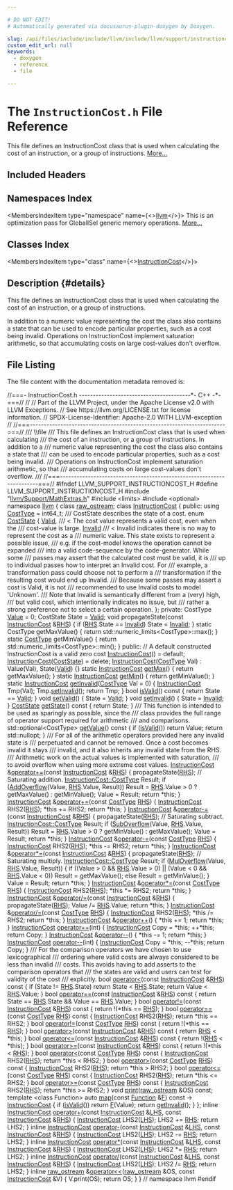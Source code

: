```yaml
---

# DO NOT EDIT!
# Automatically generated via docusaurus-plugin-doxygen by Doxygen.

slug: /api/files/include/include/llvm/include/llvm/support/instructioncost-h
custom_edit_url: null
keywords:
  - doxygen
  - reference
  - file

---
```





# The `InstructionCost.h` File Reference

<DoxygenPage pluginConfig={pluginConfig}>

This file defines an InstructionCost class that is used when calculating the cost of an instruction, or a group of instructions. <a href="#details">More...</a>

## Included Headers

<IncludesList>
<IncludesListItem
  filePath="llvm/Support/MathExtras.h"
  permalink="/docs/api/files/include/include/llvm/include/llvm/support/mathextras-h"
  isLocal="true" />
<IncludesListItem
  filePath="limits"
  permalink=""
  isLocal="false" />
<IncludesListItem
  filePath="optional"
  permalink=""
  isLocal="false" />
</IncludesList>

## Namespaces Index

<MembersIndex>

<MembersIndexItem
  type="namespace"
  name={<><a href="/docs/api/namespaces/llvm">llvm</a></>}>
This is an optimization pass for GlobalISel generic memory operations. <a href="/docs/api/namespaces/llvm/#details">More...</a>
</MembersIndexItem>

</MembersIndex>

## Classes Index

<MembersIndex>

<MembersIndexItem
  type="class"
  name={<><a href="/docs/api/classes/llvm/instructioncost">InstructionCost</a></>}>
</MembersIndexItem>

</MembersIndex>

## Description {#details}

This file defines an InstructionCost class that is used when calculating the cost of an instruction, or a group of instructions.

In addition to a numeric value representing the cost the class also contains a state that can be used to encode particular properties, such as a cost being invalid. Operations on InstructionCost implement saturation arithmetic, so that accumulating costs on large cost-values don&#39;t overflow.

## File Listing

The file content with the documentation metadata removed is:

<ProgramListing>

<Link id="l00001" /><CodeLine lineNumber="1"><Highlight kind="comment">//===- InstructionCost.h ----------------------------------------&#42;- C++ -&#42;-===//</Highlight><Highlight kind="normal"></Highlight></CodeLine>
<Link id="l00002" /><CodeLine lineNumber="2"><Highlight kind="normal"></Highlight><Highlight kind="comment">//</Highlight><Highlight kind="normal"></Highlight></CodeLine>
<Link id="l00003" /><CodeLine lineNumber="3"><Highlight kind="normal"></Highlight><Highlight kind="comment">// Part of the LLVM Project, under the Apache License v2.0 with LLVM Exceptions.</Highlight><Highlight kind="normal"></Highlight></CodeLine>
<Link id="l00004" /><CodeLine lineNumber="4"><Highlight kind="normal"></Highlight><Highlight kind="comment">// See https://llvm.org/LICENSE.txt for license information.</Highlight><Highlight kind="normal"></Highlight></CodeLine>
<Link id="l00005" /><CodeLine lineNumber="5"><Highlight kind="normal"></Highlight><Highlight kind="comment">// SPDX-License-Identifier: Apache-2.0 WITH LLVM-exception</Highlight><Highlight kind="normal"></Highlight></CodeLine>
<Link id="l00006" /><CodeLine lineNumber="6"><Highlight kind="normal"></Highlight><Highlight kind="comment">//</Highlight><Highlight kind="normal"></Highlight></CodeLine>
<Link id="l00007" /><CodeLine lineNumber="7"><Highlight kind="normal"></Highlight><Highlight kind="comment">//===----------------------------------------------------------------------===//</Highlight><Highlight kind="comment"></Highlight></CodeLine>
<Link id="l00008" /><CodeLine lineNumber="8"><Highlight kind="comment">/// \\file</Highlight></CodeLine>
<Link id="l00009" /><CodeLine lineNumber="9"><Highlight kind="comment">/// This file defines an InstructionCost class that is used when calculating</Highlight></CodeLine>
<Link id="l00010" /><CodeLine lineNumber="10"><Highlight kind="comment">/// the cost of an instruction, or a group of instructions. In addition to a</Highlight></CodeLine>
<Link id="l00011" /><CodeLine lineNumber="11"><Highlight kind="comment">/// numeric value representing the cost the class also contains a state that</Highlight></CodeLine>
<Link id="l00012" /><CodeLine lineNumber="12"><Highlight kind="comment">/// can be used to encode particular properties, such as a cost being invalid.</Highlight></CodeLine>
<Link id="l00013" /><CodeLine lineNumber="13"><Highlight kind="comment">/// Operations on InstructionCost implement saturation arithmetic, so that</Highlight></CodeLine>
<Link id="l00014" /><CodeLine lineNumber="14"><Highlight kind="comment">/// accumulating costs on large cost-values don&#39;t overflow.</Highlight></CodeLine>
<Link id="l00015" /><CodeLine lineNumber="15"><Highlight kind="comment">///</Highlight><Highlight kind="normal"></Highlight></CodeLine>
<Link id="l00016" /><CodeLine lineNumber="16"><Highlight kind="normal"></Highlight><Highlight kind="comment">//===----------------------------------------------------------------------===//</Highlight><Highlight kind="normal"></Highlight></CodeLine>
<Link id="l00017" /><CodeLine lineNumber="17"><Highlight kind="normal"></Highlight></CodeLine>
<Link id="l00018" /><CodeLine lineNumber="18"><Highlight kind="normal"></Highlight><Highlight kind="preprocessor">#ifndef LLVM&#95;SUPPORT&#95;INSTRUCTIONCOST&#95;H</Highlight><Highlight kind="normal"></Highlight></CodeLine>
<Link id="l00019" /><CodeLine lineNumber="19"><Highlight kind="normal"></Highlight><Highlight kind="preprocessor">#define LLVM&#95;SUPPORT&#95;INSTRUCTIONCOST&#95;H</Highlight><Highlight kind="normal"></Highlight></CodeLine>
<Link id="l00020" /><CodeLine lineNumber="20"><Highlight kind="normal"></Highlight></CodeLine>
<Link id="l00021" /><CodeLine lineNumber="21"><Highlight kind="normal"></Highlight><Highlight kind="preprocessor">#include &quot;<a href="/docs/api/files/include/include/llvm/include/llvm/support/mathextras-h">llvm/Support/MathExtras.h</a>&quot;</Highlight><Highlight kind="normal"></Highlight></CodeLine>
<Link id="l00022" /><CodeLine lineNumber="22"><Highlight kind="normal"></Highlight><Highlight kind="preprocessor">#include &lt;limits&gt;</Highlight><Highlight kind="normal"></Highlight></CodeLine>
<Link id="l00023" /><CodeLine lineNumber="23"><Highlight kind="normal"></Highlight><Highlight kind="preprocessor">#include &lt;optional&gt;</Highlight><Highlight kind="normal"></Highlight></CodeLine>
<Link id="l00024" /><CodeLine lineNumber="24"><Highlight kind="normal"></Highlight></CodeLine>
<Link id="l00025" /><CodeLine lineNumber="25"><Highlight kind="normal"></Highlight><Highlight kind="keyword">namespace </Highlight><Highlight kind="normal"><a href="/docs/api/namespaces/llvm">llvm</a> &#123;</Highlight></CodeLine>
<Link id="l00026" /><CodeLine lineNumber="26"><Highlight kind="normal"></Highlight></CodeLine>
<Link id="l00027" /><CodeLine lineNumber="27"><Highlight kind="normal"></Highlight><Highlight kind="keyword">class </Highlight><Highlight kind="normal"><a href="/docs/api/classes/llvm/raw-ostream">raw&#95;ostream</a>;</Highlight></CodeLine>
<Link id="l00028" /><CodeLine lineNumber="28"><Highlight kind="normal"></Highlight></CodeLine>
<Link id="l00029" /><CodeLine lineNumber="29" lineLink="/docs/api/classes/llvm/instructioncost"><Highlight kind="normal"></Highlight><Highlight kind="keyword">class </Highlight><Highlight kind="normal"><a href="/docs/api/classes/llvm/instructioncost/#ae38a6fdb26e43b2354add8d313b5df2a">InstructionCost</a> &#123;</Highlight></CodeLine>
<Link id="l00030" /><CodeLine lineNumber="30"><Highlight kind="normal"></Highlight><Highlight kind="keyword">public</Highlight><Highlight kind="normal">:</Highlight></CodeLine>
<Link id="l00031" /><CodeLine lineNumber="31" lineLink="/docs/api/classes/llvm/instructioncost/#a5dbf65370a0656ea05a0aa97380c15cc"><Highlight kind="normal">  </Highlight><Highlight kind="keyword">using </Highlight><Highlight kind="normal"><a href="/docs/api/classes/llvm/instructioncost/#a5dbf65370a0656ea05a0aa97380c15cc">CostType</a> = int64&#95;t;</Highlight></CodeLine>
<Link id="l00032" /><CodeLine lineNumber="32"><Highlight kind="normal"></Highlight><Highlight kind="comment"></Highlight></CodeLine>
<Link id="l00033" /><CodeLine lineNumber="33"><Highlight kind="comment">  /// CostState describes the state of a cost.</Highlight><Highlight kind="normal"></Highlight></CodeLine>
<Link id="l00034" /><CodeLine lineNumber="34" lineLink="/docs/api/classes/llvm/instructioncost/#a964cfda478e11c52ec46d73eb3185029"><Highlight kind="normal">  </Highlight><Highlight kind="keyword">enum</Highlight><Highlight kind="normal"> <a href="/docs/api/classes/llvm/instructioncost/#a964cfda478e11c52ec46d73eb3185029">CostState</a> &#123;</Highlight></CodeLine>
<Link id="l00035" /><CodeLine lineNumber="35" lineLink="/docs/api/classes/llvm/instructioncost/#a964cfda478e11c52ec46d73eb3185029af2a8117cfe9e0f4b0aa8e9897fed80a7"><Highlight kind="normal">    <a href="/docs/api/classes/llvm/instructioncost/#a964cfda478e11c52ec46d73eb3185029af2a8117cfe9e0f4b0aa8e9897fed80a7">Valid</a>,  </Highlight><Highlight kind="comment">/// &lt; The cost value represents a valid cost, even when the</Highlight><Highlight kind="comment"></Highlight></CodeLine>
<Link id="l00036" /><CodeLine lineNumber="36"><Highlight kind="comment">            /// cost-value is large.</Highlight><Highlight kind="normal"></Highlight></CodeLine>
<Link id="l00037" /><CodeLine lineNumber="37" lineLink="/docs/api/classes/llvm/instructioncost/#a964cfda478e11c52ec46d73eb3185029a30cd573b546b4b6ec8a46680544db2c3"><Highlight kind="normal">    <a href="/docs/api/classes/llvm/instructioncost/#a964cfda478e11c52ec46d73eb3185029a30cd573b546b4b6ec8a46680544db2c3">Invalid</a> </Highlight><Highlight kind="comment">/// &lt; Invalid indicates there is no way to represent the cost as a</Highlight><Highlight kind="comment"></Highlight></CodeLine>
<Link id="l00038" /><CodeLine lineNumber="38"><Highlight kind="comment">            /// numeric value. This state exists to represent a possible issue,</Highlight></CodeLine>
<Link id="l00039" /><CodeLine lineNumber="39"><Highlight kind="comment">            /// e.g. if the cost-model knows the operation cannot be expanded</Highlight></CodeLine>
<Link id="l00040" /><CodeLine lineNumber="40"><Highlight kind="comment">            /// into a valid code-sequence by the code-generator.  While some</Highlight></CodeLine>
<Link id="l00041" /><CodeLine lineNumber="41"><Highlight kind="comment">            /// passes may assert that the calculated cost must be valid, it is</Highlight></CodeLine>
<Link id="l00042" /><CodeLine lineNumber="42"><Highlight kind="comment">            /// up to individual passes how to interpret an Invalid cost. For</Highlight></CodeLine>
<Link id="l00043" /><CodeLine lineNumber="43"><Highlight kind="comment">            /// example, a transformation pass could choose not to perform a</Highlight></CodeLine>
<Link id="l00044" /><CodeLine lineNumber="44"><Highlight kind="comment">            /// transformation if the resulting cost would end up Invalid.</Highlight></CodeLine>
<Link id="l00045" /><CodeLine lineNumber="45"><Highlight kind="comment">            /// Because some passes may assert a cost is Valid, it is not</Highlight></CodeLine>
<Link id="l00046" /><CodeLine lineNumber="46"><Highlight kind="comment">            /// recommended to use Invalid costs to model &#39;Unknown&#39;.</Highlight></CodeLine>
<Link id="l00047" /><CodeLine lineNumber="47"><Highlight kind="comment">            /// Note that Invalid is semantically different from a (very) high,</Highlight></CodeLine>
<Link id="l00048" /><CodeLine lineNumber="48"><Highlight kind="comment">            /// but valid cost, which intentionally indicates no issue, but</Highlight></CodeLine>
<Link id="l00049" /><CodeLine lineNumber="49"><Highlight kind="comment">            /// rather a strong preference not to select a certain operation.</Highlight><Highlight kind="normal"></Highlight></CodeLine>
<Link id="l00050" /><CodeLine lineNumber="50"><Highlight kind="normal">  &#125;;</Highlight></CodeLine>
<Link id="l00051" /><CodeLine lineNumber="51"><Highlight kind="normal"></Highlight></CodeLine>
<Link id="l00052" /><CodeLine lineNumber="52"><Highlight kind="normal"></Highlight><Highlight kind="keyword">private</Highlight><Highlight kind="normal">:</Highlight></CodeLine>
<Link id="l00053" /><CodeLine lineNumber="53"><Highlight kind="normal">  CostType <a href="/docs/api/classes/llvm/value">Value</a> = 0;</Highlight></CodeLine>
<Link id="l00054" /><CodeLine lineNumber="54"><Highlight kind="normal">  CostState State = <a href="/docs/api/classes/llvm/instructioncost/#a964cfda478e11c52ec46d73eb3185029af2a8117cfe9e0f4b0aa8e9897fed80a7">Valid</a>;</Highlight></CodeLine>
<Link id="l00055" /><CodeLine lineNumber="55"><Highlight kind="normal"></Highlight></CodeLine>
<Link id="l00056" /><CodeLine lineNumber="56"><Highlight kind="normal">  </Highlight><Highlight kind="keywordtype">void</Highlight><Highlight kind="normal"> propagateState(</Highlight><Highlight kind="keyword">const</Highlight><Highlight kind="normal"> <a href="/docs/api/classes/llvm/instructioncost">InstructionCost</a> &amp;<a href="/docs/api/files/lib/lib/target/lib/target/x86/x86partialreduction-cpp/#a87b8bfbbe9d8f7146d7f20a5fb42efd0">RHS</a>) &#123;</Highlight></CodeLine>
<Link id="l00057" /><CodeLine lineNumber="57"><Highlight kind="normal">    </Highlight><Highlight kind="keywordflow">if</Highlight><Highlight kind="normal"> (<a href="/docs/api/files/lib/lib/target/lib/target/x86/x86partialreduction-cpp/#a87b8bfbbe9d8f7146d7f20a5fb42efd0">RHS</a>.State == <a href="/docs/api/namespaces/llvm/#af59335be18fa802d111a646be658b7d0a68a576ae5bab85b26f5e5a947d3b41e8">Invalid</a>)</Highlight></CodeLine>
<Link id="l00058" /><CodeLine lineNumber="58"><Highlight kind="normal">      State = <a href="/docs/api/namespaces/llvm/#af59335be18fa802d111a646be658b7d0a68a576ae5bab85b26f5e5a947d3b41e8">Invalid</a>;</Highlight></CodeLine>
<Link id="l00059" /><CodeLine lineNumber="59"><Highlight kind="normal">  &#125;</Highlight></CodeLine>
<Link id="l00060" /><CodeLine lineNumber="60"><Highlight kind="normal"></Highlight></CodeLine>
<Link id="l00061" /><CodeLine lineNumber="61"><Highlight kind="normal">  </Highlight><Highlight kind="keyword">static</Highlight><Highlight kind="normal"> CostType getMaxValue() &#123; </Highlight><Highlight kind="keywordflow">return</Highlight><Highlight kind="normal"> std::numeric&#95;limits&lt;CostType&gt;::max(); &#125;</Highlight></CodeLine>
<Link id="l00062" /><CodeLine lineNumber="62"><Highlight kind="normal">  </Highlight><Highlight kind="keyword">static</Highlight><Highlight kind="normal"> <a href="/docs/api/classes/llvm/instructioncost/#a5dbf65370a0656ea05a0aa97380c15cc">CostType</a> getMinValue() &#123; </Highlight><Highlight kind="keywordflow">return</Highlight><Highlight kind="normal"> std::numeric&#95;limits&lt;CostType&gt;::min(); &#125;</Highlight></CodeLine>
<Link id="l00063" /><CodeLine lineNumber="63"><Highlight kind="normal"></Highlight></CodeLine>
<Link id="l00064" /><CodeLine lineNumber="64"><Highlight kind="normal"></Highlight><Highlight kind="keyword">public</Highlight><Highlight kind="normal">:</Highlight></CodeLine>
<Link id="l00065" /><CodeLine lineNumber="65"><Highlight kind="normal">  </Highlight><Highlight kind="comment">// A default constructed InstructionCost is a valid zero cost</Highlight><Highlight kind="normal"></Highlight></CodeLine>
<Link id="l00066" /><CodeLine lineNumber="66" lineLink="/docs/api/classes/llvm/instructioncost/#ae38a6fdb26e43b2354add8d313b5df2a"><Highlight kind="normal">  <a href="/docs/api/classes/llvm/instructioncost/#ae38a6fdb26e43b2354add8d313b5df2a">InstructionCost</a>() = </Highlight><Highlight kind="keywordflow">default</Highlight><Highlight kind="normal">;</Highlight></CodeLine>
<Link id="l00067" /><CodeLine lineNumber="67"><Highlight kind="normal"></Highlight></CodeLine>
<Link id="l00068" /><CodeLine lineNumber="68" lineLink="/docs/api/classes/llvm/instructioncost/#aae83a2e8bde83d82502d21fe35c28890"><Highlight kind="normal">  <a href="/docs/api/classes/llvm/instructioncost/#aae83a2e8bde83d82502d21fe35c28890">InstructionCost</a>(<a href="/docs/api/classes/llvm/instructioncost/#a964cfda478e11c52ec46d73eb3185029">CostState</a>) = </Highlight><Highlight kind="keyword">delete</Highlight><Highlight kind="normal">;</Highlight></CodeLine>
<Link id="l00069" /><CodeLine lineNumber="69" lineLink="/docs/api/classes/llvm/instructioncost/#aa0da62f1c1214dbd0e0705be9c0e374b"><Highlight kind="normal">  <a href="/docs/api/classes/llvm/instructioncost/#aa0da62f1c1214dbd0e0705be9c0e374b">InstructionCost</a>(<a href="/docs/api/classes/llvm/instructioncost/#a5dbf65370a0656ea05a0aa97380c15cc">CostType</a> Val) : Value(Val), State(<a href="/docs/api/classes/llvm/instructioncost/#a964cfda478e11c52ec46d73eb3185029af2a8117cfe9e0f4b0aa8e9897fed80a7">Valid</a>) &#123;&#125;</Highlight></CodeLine>
<Link id="l00070" /><CodeLine lineNumber="70"><Highlight kind="normal"></Highlight></CodeLine>
<Link id="l00071" /><CodeLine lineNumber="71" lineLink="/docs/api/classes/llvm/instructioncost/#a6de26b938774385a0a4fb0d0b2a32d48"><Highlight kind="normal">  </Highlight><Highlight kind="keyword">static</Highlight><Highlight kind="normal"> <a href="/docs/api/classes/llvm/instructioncost/#ae38a6fdb26e43b2354add8d313b5df2a">InstructionCost</a> <a href="/docs/api/classes/llvm/instructioncost/#a6de26b938774385a0a4fb0d0b2a32d48">getMax</a>() &#123; </Highlight><Highlight kind="keywordflow">return</Highlight><Highlight kind="normal"> getMaxValue(); &#125;</Highlight></CodeLine>
<Link id="l00072" /><CodeLine lineNumber="72" lineLink="/docs/api/classes/llvm/instructioncost/#a44fe7c0339c1a7550cd1e0b7bf505e87"><Highlight kind="normal">  </Highlight><Highlight kind="keyword">static</Highlight><Highlight kind="normal"> <a href="/docs/api/classes/llvm/instructioncost/#ae38a6fdb26e43b2354add8d313b5df2a">InstructionCost</a> <a href="/docs/api/classes/llvm/instructioncost/#a44fe7c0339c1a7550cd1e0b7bf505e87">getMin</a>() &#123; </Highlight><Highlight kind="keywordflow">return</Highlight><Highlight kind="normal"> getMinValue(); &#125;</Highlight></CodeLine>
<Link id="l00073" /><CodeLine lineNumber="73" lineLink="/docs/api/classes/llvm/instructioncost/#a57207993e2fe6ec98912e8072e4600bc"><Highlight kind="normal">  </Highlight><Highlight kind="keyword">static</Highlight><Highlight kind="normal"> <a href="/docs/api/classes/llvm/instructioncost/#ae38a6fdb26e43b2354add8d313b5df2a">InstructionCost</a> <a href="/docs/api/classes/llvm/instructioncost/#a57207993e2fe6ec98912e8072e4600bc">getInvalid</a>(<a href="/docs/api/classes/llvm/instructioncost/#a5dbf65370a0656ea05a0aa97380c15cc">CostType</a> Val = 0) &#123;</Highlight></CodeLine>
<Link id="l00074" /><CodeLine lineNumber="74"><Highlight kind="normal">    <a href="/docs/api/classes/llvm/instructioncost/#ae38a6fdb26e43b2354add8d313b5df2a">InstructionCost</a> Tmp(Val);</Highlight></CodeLine>
<Link id="l00075" /><CodeLine lineNumber="75"><Highlight kind="normal">    Tmp.<a href="/docs/api/classes/llvm/instructioncost/#a0e2de49134b2835ec083cd3d15dfa2a5">setInvalid</a>();</Highlight></CodeLine>
<Link id="l00076" /><CodeLine lineNumber="76"><Highlight kind="normal">    </Highlight><Highlight kind="keywordflow">return</Highlight><Highlight kind="normal"> Tmp;</Highlight></CodeLine>
<Link id="l00077" /><CodeLine lineNumber="77"><Highlight kind="normal">  &#125;</Highlight></CodeLine>
<Link id="l00078" /><CodeLine lineNumber="78"><Highlight kind="normal"></Highlight></CodeLine>
<Link id="l00079" /><CodeLine lineNumber="79" lineLink="/docs/api/classes/llvm/instructioncost/#ae01c5ced9fe2fe50f421ae121483ef04"><Highlight kind="normal">  </Highlight><Highlight kind="keywordtype">bool</Highlight><Highlight kind="normal"> <a href="/docs/api/classes/llvm/instructioncost/#ae01c5ced9fe2fe50f421ae121483ef04">isValid</a>()</Highlight><Highlight kind="keyword"> const </Highlight><Highlight kind="normal">&#123; </Highlight><Highlight kind="keywordflow">return</Highlight><Highlight kind="normal"> State == <a href="/docs/api/classes/llvm/instructioncost/#a964cfda478e11c52ec46d73eb3185029af2a8117cfe9e0f4b0aa8e9897fed80a7">Valid</a>; &#125;</Highlight></CodeLine>
<Link id="l00080" /><CodeLine lineNumber="80" lineLink="/docs/api/classes/llvm/instructioncost/#a914b19fed88b441570be70455efd195c"><Highlight kind="normal">  </Highlight><Highlight kind="keywordtype">void</Highlight><Highlight kind="normal"> <a href="/docs/api/classes/llvm/instructioncost/#a914b19fed88b441570be70455efd195c">setValid</a>() &#123; State = <a href="/docs/api/classes/llvm/instructioncost/#a964cfda478e11c52ec46d73eb3185029af2a8117cfe9e0f4b0aa8e9897fed80a7">Valid</a>; &#125;</Highlight></CodeLine>
<Link id="l00081" /><CodeLine lineNumber="81" lineLink="/docs/api/classes/llvm/instructioncost/#a0e2de49134b2835ec083cd3d15dfa2a5"><Highlight kind="normal">  </Highlight><Highlight kind="keywordtype">void</Highlight><Highlight kind="normal"> <a href="/docs/api/classes/llvm/instructioncost/#a0e2de49134b2835ec083cd3d15dfa2a5">setInvalid</a>() &#123; State = <a href="/docs/api/classes/llvm/instructioncost/#a964cfda478e11c52ec46d73eb3185029a30cd573b546b4b6ec8a46680544db2c3">Invalid</a>; &#125;</Highlight></CodeLine>
<Link id="l00082" /><CodeLine lineNumber="82" lineLink="/docs/api/classes/llvm/instructioncost/#ada2193d3ec8ed244d636c20c8f17b2d1"><Highlight kind="normal">  <a href="/docs/api/classes/llvm/instructioncost/#a964cfda478e11c52ec46d73eb3185029">CostState</a> <a href="/docs/api/classes/llvm/instructioncost/#ada2193d3ec8ed244d636c20c8f17b2d1">getState</a>()</Highlight><Highlight kind="keyword"> const </Highlight><Highlight kind="normal">&#123; </Highlight><Highlight kind="keywordflow">return</Highlight><Highlight kind="normal"> State; &#125;</Highlight></CodeLine>
<Link id="l00083" /><CodeLine lineNumber="83"><Highlight kind="normal"></Highlight><Highlight kind="comment"></Highlight></CodeLine>
<Link id="l00084" /><CodeLine lineNumber="84"><Highlight kind="comment">  /// This function is intended to be used as sparingly as possible, since the</Highlight></CodeLine>
<Link id="l00085" /><CodeLine lineNumber="85"><Highlight kind="comment">  /// class provides the full range of operator support required for arithmetic</Highlight></CodeLine>
<Link id="l00086" /><CodeLine lineNumber="86"><Highlight kind="comment">  /// and comparisons.</Highlight><Highlight kind="normal"></Highlight></CodeLine>
<Link id="l00087" /><CodeLine lineNumber="87" lineLink="/docs/api/classes/llvm/instructioncost/#a9b642067999075ba996ecdee40b52b68"><Highlight kind="normal">  std::optional&lt;CostType&gt; <a href="/docs/api/classes/llvm/instructioncost/#a9b642067999075ba996ecdee40b52b68">getValue</a>()</Highlight><Highlight kind="keyword"> const </Highlight><Highlight kind="normal">&#123;</Highlight></CodeLine>
<Link id="l00088" /><CodeLine lineNumber="88"><Highlight kind="normal">    </Highlight><Highlight kind="keywordflow">if</Highlight><Highlight kind="normal"> (<a href="/docs/api/classes/llvm/instructioncost/#ae01c5ced9fe2fe50f421ae121483ef04">isValid</a>())</Highlight></CodeLine>
<Link id="l00089" /><CodeLine lineNumber="89"><Highlight kind="normal">      </Highlight><Highlight kind="keywordflow">return</Highlight><Highlight kind="normal"> Value;</Highlight></CodeLine>
<Link id="l00090" /><CodeLine lineNumber="90"><Highlight kind="normal">    </Highlight><Highlight kind="keywordflow">return</Highlight><Highlight kind="normal"> std::nullopt;</Highlight></CodeLine>
<Link id="l00091" /><CodeLine lineNumber="91"><Highlight kind="normal">  &#125;</Highlight></CodeLine>
<Link id="l00092" /><CodeLine lineNumber="92"><Highlight kind="normal"></Highlight><Highlight kind="comment"></Highlight></CodeLine>
<Link id="l00093" /><CodeLine lineNumber="93"><Highlight kind="comment">  /// For all of the arithmetic operators provided here any invalid state is</Highlight></CodeLine>
<Link id="l00094" /><CodeLine lineNumber="94"><Highlight kind="comment">  /// perpetuated and cannot be removed. Once a cost becomes invalid it stays</Highlight></CodeLine>
<Link id="l00095" /><CodeLine lineNumber="95"><Highlight kind="comment">  /// invalid, and it also inherits any invalid state from the RHS.</Highlight></CodeLine>
<Link id="l00096" /><CodeLine lineNumber="96"><Highlight kind="comment">  /// Arithmetic work on the actual values is implemented with saturation,</Highlight></CodeLine>
<Link id="l00097" /><CodeLine lineNumber="97"><Highlight kind="comment">  /// to avoid overflow when using more extreme cost values.</Highlight><Highlight kind="normal"></Highlight></CodeLine>
<Link id="l00098" /><CodeLine lineNumber="98"><Highlight kind="normal"></Highlight></CodeLine>
<Link id="l00099" /><CodeLine lineNumber="99" lineLink="/docs/api/classes/llvm/instructioncost/#a79829a95fb4e733a459c2d65ced4a293"><Highlight kind="normal">  <a href="/docs/api/classes/llvm/instructioncost/#ae38a6fdb26e43b2354add8d313b5df2a">InstructionCost</a> &amp;<a href="/docs/api/classes/llvm/instructioncost/#a79829a95fb4e733a459c2d65ced4a293">operator+=</a>(</Highlight><Highlight kind="keyword">const</Highlight><Highlight kind="normal"> <a href="/docs/api/classes/llvm/instructioncost/#ae38a6fdb26e43b2354add8d313b5df2a">InstructionCost</a> &amp;<a href="/docs/api/files/lib/lib/target/lib/target/x86/x86partialreduction-cpp/#a87b8bfbbe9d8f7146d7f20a5fb42efd0">RHS</a>) &#123;</Highlight></CodeLine>
<Link id="l00100" /><CodeLine lineNumber="100"><Highlight kind="normal">    propagateState(<a href="/docs/api/files/lib/lib/target/lib/target/x86/x86partialreduction-cpp/#a87b8bfbbe9d8f7146d7f20a5fb42efd0">RHS</a>);</Highlight></CodeLine>
<Link id="l00101" /><CodeLine lineNumber="101"><Highlight kind="normal"></Highlight></CodeLine>
<Link id="l00102" /><CodeLine lineNumber="102"><Highlight kind="normal">    </Highlight><Highlight kind="comment">// Saturating addition.</Highlight><Highlight kind="normal"></Highlight></CodeLine>
<Link id="l00103" /><CodeLine lineNumber="103"><Highlight kind="normal">    <a href="/docs/api/classes/llvm/instructioncost/#a5dbf65370a0656ea05a0aa97380c15cc">InstructionCost::CostType</a> Result;</Highlight></CodeLine>
<Link id="l00104" /><CodeLine lineNumber="104"><Highlight kind="normal">    </Highlight><Highlight kind="keywordflow">if</Highlight><Highlight kind="normal"> (<a href="/docs/api/namespaces/llvm/#ad67c6622d517b525fc5d420330d8b3f2">AddOverflow</a>(Value, <a href="/docs/api/files/lib/lib/target/lib/target/x86/x86partialreduction-cpp/#a87b8bfbbe9d8f7146d7f20a5fb42efd0">RHS</a>.Value, Result))</Highlight></CodeLine>
<Link id="l00105" /><CodeLine lineNumber="105"><Highlight kind="normal">      Result = <a href="/docs/api/files/lib/lib/target/lib/target/x86/x86partialreduction-cpp/#a87b8bfbbe9d8f7146d7f20a5fb42efd0">RHS</a>.Value &gt; 0 ? getMaxValue() : getMinValue();</Highlight></CodeLine>
<Link id="l00106" /><CodeLine lineNumber="106"><Highlight kind="normal"></Highlight></CodeLine>
<Link id="l00107" /><CodeLine lineNumber="107"><Highlight kind="normal">    Value = Result;</Highlight></CodeLine>
<Link id="l00108" /><CodeLine lineNumber="108"><Highlight kind="normal">    </Highlight><Highlight kind="keywordflow">return</Highlight><Highlight kind="normal"> &#42;</Highlight><Highlight kind="keyword">this</Highlight><Highlight kind="normal">;</Highlight></CodeLine>
<Link id="l00109" /><CodeLine lineNumber="109"><Highlight kind="normal">  &#125;</Highlight></CodeLine>
<Link id="l00110" /><CodeLine lineNumber="110"><Highlight kind="normal"></Highlight></CodeLine>
<Link id="l00111" /><CodeLine lineNumber="111" lineLink="/docs/api/classes/llvm/instructioncost/#a0eb2c1aeae46e9c414e94547740e1025"><Highlight kind="normal">  <a href="/docs/api/classes/llvm/instructioncost/#ae38a6fdb26e43b2354add8d313b5df2a">InstructionCost</a> &amp;<a href="/docs/api/classes/llvm/instructioncost/#a0eb2c1aeae46e9c414e94547740e1025">operator+=</a>(</Highlight><Highlight kind="keyword">const</Highlight><Highlight kind="normal"> <a href="/docs/api/classes/llvm/instructioncost/#a5dbf65370a0656ea05a0aa97380c15cc">CostType</a> <a href="/docs/api/files/lib/lib/target/lib/target/x86/x86partialreduction-cpp/#a87b8bfbbe9d8f7146d7f20a5fb42efd0">RHS</a>) &#123;</Highlight></CodeLine>
<Link id="l00112" /><CodeLine lineNumber="112"><Highlight kind="normal">    <a href="/docs/api/classes/llvm/instructioncost/#ae38a6fdb26e43b2354add8d313b5df2a">InstructionCost</a> RHS2(<a href="/docs/api/files/lib/lib/target/lib/target/x86/x86partialreduction-cpp/#a87b8bfbbe9d8f7146d7f20a5fb42efd0">RHS</a>);</Highlight></CodeLine>
<Link id="l00113" /><CodeLine lineNumber="113"><Highlight kind="normal">    &#42;</Highlight><Highlight kind="keyword">this</Highlight><Highlight kind="normal"> += RHS2;</Highlight></CodeLine>
<Link id="l00114" /><CodeLine lineNumber="114"><Highlight kind="normal">    </Highlight><Highlight kind="keywordflow">return</Highlight><Highlight kind="normal"> &#42;</Highlight><Highlight kind="keyword">this</Highlight><Highlight kind="normal">;</Highlight></CodeLine>
<Link id="l00115" /><CodeLine lineNumber="115"><Highlight kind="normal">  &#125;</Highlight></CodeLine>
<Link id="l00116" /><CodeLine lineNumber="116"><Highlight kind="normal"></Highlight></CodeLine>
<Link id="l00117" /><CodeLine lineNumber="117" lineLink="/docs/api/classes/llvm/instructioncost/#a946cb586f14f0ea44db84f2a920fa82b"><Highlight kind="normal">  <a href="/docs/api/classes/llvm/instructioncost/#ae38a6fdb26e43b2354add8d313b5df2a">InstructionCost</a> &amp;<a href="/docs/api/classes/llvm/instructioncost/#a946cb586f14f0ea44db84f2a920fa82b">operator-=</a>(</Highlight><Highlight kind="keyword">const</Highlight><Highlight kind="normal"> <a href="/docs/api/classes/llvm/instructioncost/#ae38a6fdb26e43b2354add8d313b5df2a">InstructionCost</a> &amp;<a href="/docs/api/files/lib/lib/target/lib/target/x86/x86partialreduction-cpp/#a87b8bfbbe9d8f7146d7f20a5fb42efd0">RHS</a>) &#123;</Highlight></CodeLine>
<Link id="l00118" /><CodeLine lineNumber="118"><Highlight kind="normal">    propagateState(<a href="/docs/api/files/lib/lib/target/lib/target/x86/x86partialreduction-cpp/#a87b8bfbbe9d8f7146d7f20a5fb42efd0">RHS</a>);</Highlight></CodeLine>
<Link id="l00119" /><CodeLine lineNumber="119"><Highlight kind="normal"></Highlight></CodeLine>
<Link id="l00120" /><CodeLine lineNumber="120"><Highlight kind="normal">    </Highlight><Highlight kind="comment">// Saturating subtract.</Highlight><Highlight kind="normal"></Highlight></CodeLine>
<Link id="l00121" /><CodeLine lineNumber="121"><Highlight kind="normal">    <a href="/docs/api/classes/llvm/instructioncost/#a5dbf65370a0656ea05a0aa97380c15cc">InstructionCost::CostType</a> Result;</Highlight></CodeLine>
<Link id="l00122" /><CodeLine lineNumber="122"><Highlight kind="normal">    </Highlight><Highlight kind="keywordflow">if</Highlight><Highlight kind="normal"> (<a href="/docs/api/namespaces/llvm/#add3b47639a79f68bc108a2c491f579f8">SubOverflow</a>(Value, <a href="/docs/api/files/lib/lib/target/lib/target/x86/x86partialreduction-cpp/#a87b8bfbbe9d8f7146d7f20a5fb42efd0">RHS</a>.Value, Result))</Highlight></CodeLine>
<Link id="l00123" /><CodeLine lineNumber="123"><Highlight kind="normal">      Result = <a href="/docs/api/files/lib/lib/target/lib/target/x86/x86partialreduction-cpp/#a87b8bfbbe9d8f7146d7f20a5fb42efd0">RHS</a>.Value &gt; 0 ? getMinValue() : getMaxValue();</Highlight></CodeLine>
<Link id="l00124" /><CodeLine lineNumber="124"><Highlight kind="normal">    Value = Result;</Highlight></CodeLine>
<Link id="l00125" /><CodeLine lineNumber="125"><Highlight kind="normal">    </Highlight><Highlight kind="keywordflow">return</Highlight><Highlight kind="normal"> &#42;</Highlight><Highlight kind="keyword">this</Highlight><Highlight kind="normal">;</Highlight></CodeLine>
<Link id="l00126" /><CodeLine lineNumber="126"><Highlight kind="normal">  &#125;</Highlight></CodeLine>
<Link id="l00127" /><CodeLine lineNumber="127"><Highlight kind="normal"></Highlight></CodeLine>
<Link id="l00128" /><CodeLine lineNumber="128" lineLink="/docs/api/classes/llvm/instructioncost/#a629687062186d9089f363a4776d9b572"><Highlight kind="normal">  <a href="/docs/api/classes/llvm/instructioncost/#ae38a6fdb26e43b2354add8d313b5df2a">InstructionCost</a> &amp;<a href="/docs/api/classes/llvm/instructioncost/#a629687062186d9089f363a4776d9b572">operator-=</a>(</Highlight><Highlight kind="keyword">const</Highlight><Highlight kind="normal"> <a href="/docs/api/classes/llvm/instructioncost/#a5dbf65370a0656ea05a0aa97380c15cc">CostType</a> <a href="/docs/api/files/lib/lib/target/lib/target/x86/x86partialreduction-cpp/#a87b8bfbbe9d8f7146d7f20a5fb42efd0">RHS</a>) &#123;</Highlight></CodeLine>
<Link id="l00129" /><CodeLine lineNumber="129"><Highlight kind="normal">    <a href="/docs/api/classes/llvm/instructioncost/#ae38a6fdb26e43b2354add8d313b5df2a">InstructionCost</a> RHS2(<a href="/docs/api/files/lib/lib/target/lib/target/x86/x86partialreduction-cpp/#a87b8bfbbe9d8f7146d7f20a5fb42efd0">RHS</a>);</Highlight></CodeLine>
<Link id="l00130" /><CodeLine lineNumber="130"><Highlight kind="normal">    &#42;</Highlight><Highlight kind="keyword">this</Highlight><Highlight kind="normal"> -= RHS2;</Highlight></CodeLine>
<Link id="l00131" /><CodeLine lineNumber="131"><Highlight kind="normal">    </Highlight><Highlight kind="keywordflow">return</Highlight><Highlight kind="normal"> &#42;</Highlight><Highlight kind="keyword">this</Highlight><Highlight kind="normal">;</Highlight></CodeLine>
<Link id="l00132" /><CodeLine lineNumber="132"><Highlight kind="normal">  &#125;</Highlight></CodeLine>
<Link id="l00133" /><CodeLine lineNumber="133"><Highlight kind="normal"></Highlight></CodeLine>
<Link id="l00134" /><CodeLine lineNumber="134" lineLink="/docs/api/classes/llvm/instructioncost/#a317301c54ee5c9803a693b1e72e66ff0"><Highlight kind="normal">  <a href="/docs/api/classes/llvm/instructioncost/#ae38a6fdb26e43b2354add8d313b5df2a">InstructionCost</a> &amp;<a href="/docs/api/classes/llvm/instructioncost/#a317301c54ee5c9803a693b1e72e66ff0">operator&#42;=</a>(</Highlight><Highlight kind="keyword">const</Highlight><Highlight kind="normal"> <a href="/docs/api/classes/llvm/instructioncost/#ae38a6fdb26e43b2354add8d313b5df2a">InstructionCost</a> &amp;<a href="/docs/api/files/lib/lib/target/lib/target/x86/x86partialreduction-cpp/#a87b8bfbbe9d8f7146d7f20a5fb42efd0">RHS</a>) &#123;</Highlight></CodeLine>
<Link id="l00135" /><CodeLine lineNumber="135"><Highlight kind="normal">    propagateState(<a href="/docs/api/files/lib/lib/target/lib/target/x86/x86partialreduction-cpp/#a87b8bfbbe9d8f7146d7f20a5fb42efd0">RHS</a>);</Highlight></CodeLine>
<Link id="l00136" /><CodeLine lineNumber="136"><Highlight kind="normal"></Highlight></CodeLine>
<Link id="l00137" /><CodeLine lineNumber="137"><Highlight kind="normal">    </Highlight><Highlight kind="comment">// Saturating multiply.</Highlight><Highlight kind="normal"></Highlight></CodeLine>
<Link id="l00138" /><CodeLine lineNumber="138"><Highlight kind="normal">    <a href="/docs/api/classes/llvm/instructioncost/#a5dbf65370a0656ea05a0aa97380c15cc">InstructionCost::CostType</a> Result;</Highlight></CodeLine>
<Link id="l00139" /><CodeLine lineNumber="139"><Highlight kind="normal">    </Highlight><Highlight kind="keywordflow">if</Highlight><Highlight kind="normal"> (<a href="/docs/api/namespaces/llvm/#a073e9e9c9d16980286268ddb7cf3e2d9">MulOverflow</a>(Value, <a href="/docs/api/files/lib/lib/target/lib/target/x86/x86partialreduction-cpp/#a87b8bfbbe9d8f7146d7f20a5fb42efd0">RHS</a>.Value, Result)) &#123;</Highlight></CodeLine>
<Link id="l00140" /><CodeLine lineNumber="140"><Highlight kind="normal">      </Highlight><Highlight kind="keywordflow">if</Highlight><Highlight kind="normal"> ((Value &gt; 0 &amp;&amp; <a href="/docs/api/files/lib/lib/target/lib/target/x86/x86partialreduction-cpp/#a87b8bfbbe9d8f7146d7f20a5fb42efd0">RHS</a>.Value &gt; 0) || (Value &lt; 0 &amp;&amp; <a href="/docs/api/files/lib/lib/target/lib/target/x86/x86partialreduction-cpp/#a87b8bfbbe9d8f7146d7f20a5fb42efd0">RHS</a>.Value &lt; 0))</Highlight></CodeLine>
<Link id="l00141" /><CodeLine lineNumber="141"><Highlight kind="normal">        Result = getMaxValue();</Highlight></CodeLine>
<Link id="l00142" /><CodeLine lineNumber="142"><Highlight kind="normal">      </Highlight><Highlight kind="keywordflow">else</Highlight><Highlight kind="normal"></Highlight></CodeLine>
<Link id="l00143" /><CodeLine lineNumber="143"><Highlight kind="normal">        Result = getMinValue();</Highlight></CodeLine>
<Link id="l00144" /><CodeLine lineNumber="144"><Highlight kind="normal">    &#125;</Highlight></CodeLine>
<Link id="l00145" /><CodeLine lineNumber="145"><Highlight kind="normal"></Highlight></CodeLine>
<Link id="l00146" /><CodeLine lineNumber="146"><Highlight kind="normal">    Value = Result;</Highlight></CodeLine>
<Link id="l00147" /><CodeLine lineNumber="147"><Highlight kind="normal">    </Highlight><Highlight kind="keywordflow">return</Highlight><Highlight kind="normal"> &#42;</Highlight><Highlight kind="keyword">this</Highlight><Highlight kind="normal">;</Highlight></CodeLine>
<Link id="l00148" /><CodeLine lineNumber="148"><Highlight kind="normal">  &#125;</Highlight></CodeLine>
<Link id="l00149" /><CodeLine lineNumber="149"><Highlight kind="normal"></Highlight></CodeLine>
<Link id="l00150" /><CodeLine lineNumber="150" lineLink="/docs/api/classes/llvm/instructioncost/#aa3f1470be741fb01f922da764c8b85da"><Highlight kind="normal">  <a href="/docs/api/classes/llvm/instructioncost/#ae38a6fdb26e43b2354add8d313b5df2a">InstructionCost</a> &amp;<a href="/docs/api/classes/llvm/instructioncost/#aa3f1470be741fb01f922da764c8b85da">operator&#42;=</a>(</Highlight><Highlight kind="keyword">const</Highlight><Highlight kind="normal"> <a href="/docs/api/classes/llvm/instructioncost/#a5dbf65370a0656ea05a0aa97380c15cc">CostType</a> <a href="/docs/api/files/lib/lib/target/lib/target/x86/x86partialreduction-cpp/#a87b8bfbbe9d8f7146d7f20a5fb42efd0">RHS</a>) &#123;</Highlight></CodeLine>
<Link id="l00151" /><CodeLine lineNumber="151"><Highlight kind="normal">    <a href="/docs/api/classes/llvm/instructioncost/#ae38a6fdb26e43b2354add8d313b5df2a">InstructionCost</a> RHS2(<a href="/docs/api/files/lib/lib/target/lib/target/x86/x86partialreduction-cpp/#a87b8bfbbe9d8f7146d7f20a5fb42efd0">RHS</a>);</Highlight></CodeLine>
<Link id="l00152" /><CodeLine lineNumber="152"><Highlight kind="normal">    &#42;</Highlight><Highlight kind="keyword">this</Highlight><Highlight kind="normal"> &#42;= RHS2;</Highlight></CodeLine>
<Link id="l00153" /><CodeLine lineNumber="153"><Highlight kind="normal">    </Highlight><Highlight kind="keywordflow">return</Highlight><Highlight kind="normal"> &#42;</Highlight><Highlight kind="keyword">this</Highlight><Highlight kind="normal">;</Highlight></CodeLine>
<Link id="l00154" /><CodeLine lineNumber="154"><Highlight kind="normal">  &#125;</Highlight></CodeLine>
<Link id="l00155" /><CodeLine lineNumber="155"><Highlight kind="normal"></Highlight></CodeLine>
<Link id="l00156" /><CodeLine lineNumber="156" lineLink="/docs/api/classes/llvm/instructioncost/#a9a064ce8195a488d5c68ca0774d447c6"><Highlight kind="normal">  <a href="/docs/api/classes/llvm/instructioncost/#ae38a6fdb26e43b2354add8d313b5df2a">InstructionCost</a> &amp;<a href="/docs/api/classes/llvm/instructioncost/#a9a064ce8195a488d5c68ca0774d447c6">operator/=</a>(</Highlight><Highlight kind="keyword">const</Highlight><Highlight kind="normal"> <a href="/docs/api/classes/llvm/instructioncost/#ae38a6fdb26e43b2354add8d313b5df2a">InstructionCost</a> &amp;<a href="/docs/api/files/lib/lib/target/lib/target/x86/x86partialreduction-cpp/#a87b8bfbbe9d8f7146d7f20a5fb42efd0">RHS</a>) &#123;</Highlight></CodeLine>
<Link id="l00157" /><CodeLine lineNumber="157"><Highlight kind="normal">    propagateState(<a href="/docs/api/files/lib/lib/target/lib/target/x86/x86partialreduction-cpp/#a87b8bfbbe9d8f7146d7f20a5fb42efd0">RHS</a>);</Highlight></CodeLine>
<Link id="l00158" /><CodeLine lineNumber="158"><Highlight kind="normal">    Value /= <a href="/docs/api/files/lib/lib/target/lib/target/x86/x86partialreduction-cpp/#a87b8bfbbe9d8f7146d7f20a5fb42efd0">RHS</a>.Value;</Highlight></CodeLine>
<Link id="l00159" /><CodeLine lineNumber="159"><Highlight kind="normal">    </Highlight><Highlight kind="keywordflow">return</Highlight><Highlight kind="normal"> &#42;</Highlight><Highlight kind="keyword">this</Highlight><Highlight kind="normal">;</Highlight></CodeLine>
<Link id="l00160" /><CodeLine lineNumber="160"><Highlight kind="normal">  &#125;</Highlight></CodeLine>
<Link id="l00161" /><CodeLine lineNumber="161"><Highlight kind="normal"></Highlight></CodeLine>
<Link id="l00162" /><CodeLine lineNumber="162" lineLink="/docs/api/classes/llvm/instructioncost/#afe527986cc2bbf98dfb03cea32c9584a"><Highlight kind="normal">  <a href="/docs/api/classes/llvm/instructioncost/#ae38a6fdb26e43b2354add8d313b5df2a">InstructionCost</a> &amp;<a href="/docs/api/classes/llvm/instructioncost/#afe527986cc2bbf98dfb03cea32c9584a">operator/=</a>(</Highlight><Highlight kind="keyword">const</Highlight><Highlight kind="normal"> <a href="/docs/api/classes/llvm/instructioncost/#a5dbf65370a0656ea05a0aa97380c15cc">CostType</a> <a href="/docs/api/files/lib/lib/target/lib/target/x86/x86partialreduction-cpp/#a87b8bfbbe9d8f7146d7f20a5fb42efd0">RHS</a>) &#123;</Highlight></CodeLine>
<Link id="l00163" /><CodeLine lineNumber="163"><Highlight kind="normal">    <a href="/docs/api/classes/llvm/instructioncost/#ae38a6fdb26e43b2354add8d313b5df2a">InstructionCost</a> RHS2(<a href="/docs/api/files/lib/lib/target/lib/target/x86/x86partialreduction-cpp/#a87b8bfbbe9d8f7146d7f20a5fb42efd0">RHS</a>);</Highlight></CodeLine>
<Link id="l00164" /><CodeLine lineNumber="164"><Highlight kind="normal">    &#42;</Highlight><Highlight kind="keyword">this</Highlight><Highlight kind="normal"> /= RHS2;</Highlight></CodeLine>
<Link id="l00165" /><CodeLine lineNumber="165"><Highlight kind="normal">    </Highlight><Highlight kind="keywordflow">return</Highlight><Highlight kind="normal"> &#42;</Highlight><Highlight kind="keyword">this</Highlight><Highlight kind="normal">;</Highlight></CodeLine>
<Link id="l00166" /><CodeLine lineNumber="166"><Highlight kind="normal">  &#125;</Highlight></CodeLine>
<Link id="l00167" /><CodeLine lineNumber="167"><Highlight kind="normal"></Highlight></CodeLine>
<Link id="l00168" /><CodeLine lineNumber="168" lineLink="/docs/api/classes/llvm/instructioncost/#a417a141153532fe0f14002a76d2c623f"><Highlight kind="normal">  <a href="/docs/api/classes/llvm/instructioncost/#ae38a6fdb26e43b2354add8d313b5df2a">InstructionCost</a> &amp;<a href="/docs/api/classes/llvm/instructioncost/#a417a141153532fe0f14002a76d2c623f">operator++</a>() &#123;</Highlight></CodeLine>
<Link id="l00169" /><CodeLine lineNumber="169"><Highlight kind="normal">    &#42;</Highlight><Highlight kind="keyword">this</Highlight><Highlight kind="normal"> += 1;</Highlight></CodeLine>
<Link id="l00170" /><CodeLine lineNumber="170"><Highlight kind="normal">    </Highlight><Highlight kind="keywordflow">return</Highlight><Highlight kind="normal"> &#42;</Highlight><Highlight kind="keyword">this</Highlight><Highlight kind="normal">;</Highlight></CodeLine>
<Link id="l00171" /><CodeLine lineNumber="171"><Highlight kind="normal">  &#125;</Highlight></CodeLine>
<Link id="l00172" /><CodeLine lineNumber="172"><Highlight kind="normal"></Highlight></CodeLine>
<Link id="l00173" /><CodeLine lineNumber="173" lineLink="/docs/api/classes/llvm/instructioncost/#a4ee5fc78e76c246cd3a10b773a9ccb92"><Highlight kind="normal">  <a href="/docs/api/classes/llvm/instructioncost/#ae38a6fdb26e43b2354add8d313b5df2a">InstructionCost</a> <a href="/docs/api/classes/llvm/instructioncost/#a4ee5fc78e76c246cd3a10b773a9ccb92">operator++</a>(</Highlight><Highlight kind="keywordtype">int</Highlight><Highlight kind="normal">) &#123;</Highlight></CodeLine>
<Link id="l00174" /><CodeLine lineNumber="174"><Highlight kind="normal">    <a href="/docs/api/classes/llvm/instructioncost/#ae38a6fdb26e43b2354add8d313b5df2a">InstructionCost</a> Copy = &#42;</Highlight><Highlight kind="keyword">this</Highlight><Highlight kind="normal">;</Highlight></CodeLine>
<Link id="l00175" /><CodeLine lineNumber="175"><Highlight kind="normal">    ++&#42;</Highlight><Highlight kind="keyword">this</Highlight><Highlight kind="normal">;</Highlight></CodeLine>
<Link id="l00176" /><CodeLine lineNumber="176"><Highlight kind="normal">    </Highlight><Highlight kind="keywordflow">return</Highlight><Highlight kind="normal"> Copy;</Highlight></CodeLine>
<Link id="l00177" /><CodeLine lineNumber="177"><Highlight kind="normal">  &#125;</Highlight></CodeLine>
<Link id="l00178" /><CodeLine lineNumber="178"><Highlight kind="normal"></Highlight></CodeLine>
<Link id="l00179" /><CodeLine lineNumber="179" lineLink="/docs/api/classes/llvm/instructioncost/#a39a5d770d01c0b085760a7d6ae116edc"><Highlight kind="normal">  <a href="/docs/api/classes/llvm/instructioncost/#ae38a6fdb26e43b2354add8d313b5df2a">InstructionCost</a> &amp;<a href="/docs/api/classes/llvm/instructioncost/#a39a5d770d01c0b085760a7d6ae116edc">operator--</a>() &#123;</Highlight></CodeLine>
<Link id="l00180" /><CodeLine lineNumber="180"><Highlight kind="normal">    &#42;</Highlight><Highlight kind="keyword">this</Highlight><Highlight kind="normal"> -= 1;</Highlight></CodeLine>
<Link id="l00181" /><CodeLine lineNumber="181"><Highlight kind="normal">    </Highlight><Highlight kind="keywordflow">return</Highlight><Highlight kind="normal"> &#42;</Highlight><Highlight kind="keyword">this</Highlight><Highlight kind="normal">;</Highlight></CodeLine>
<Link id="l00182" /><CodeLine lineNumber="182"><Highlight kind="normal">  &#125;</Highlight></CodeLine>
<Link id="l00183" /><CodeLine lineNumber="183"><Highlight kind="normal"></Highlight></CodeLine>
<Link id="l00184" /><CodeLine lineNumber="184" lineLink="/docs/api/classes/llvm/instructioncost/#a6becb31e3eec25b6e2cbb41a93e1e89d"><Highlight kind="normal">  <a href="/docs/api/classes/llvm/instructioncost/#ae38a6fdb26e43b2354add8d313b5df2a">InstructionCost</a> <a href="/docs/api/classes/llvm/instructioncost/#a6becb31e3eec25b6e2cbb41a93e1e89d">operator--</a>(</Highlight><Highlight kind="keywordtype">int</Highlight><Highlight kind="normal">) &#123;</Highlight></CodeLine>
<Link id="l00185" /><CodeLine lineNumber="185"><Highlight kind="normal">    <a href="/docs/api/classes/llvm/instructioncost/#ae38a6fdb26e43b2354add8d313b5df2a">InstructionCost</a> Copy = &#42;</Highlight><Highlight kind="keyword">this</Highlight><Highlight kind="normal">;</Highlight></CodeLine>
<Link id="l00186" /><CodeLine lineNumber="186"><Highlight kind="normal">    --&#42;</Highlight><Highlight kind="keyword">this</Highlight><Highlight kind="normal">;</Highlight></CodeLine>
<Link id="l00187" /><CodeLine lineNumber="187"><Highlight kind="normal">    </Highlight><Highlight kind="keywordflow">return</Highlight><Highlight kind="normal"> Copy;</Highlight></CodeLine>
<Link id="l00188" /><CodeLine lineNumber="188"><Highlight kind="normal">  &#125;</Highlight></CodeLine>
<Link id="l00189" /><CodeLine lineNumber="189"><Highlight kind="normal"></Highlight><Highlight kind="comment"></Highlight></CodeLine>
<Link id="l00190" /><CodeLine lineNumber="190"><Highlight kind="comment">  /// For the comparison operators we have chosen to use lexicographical</Highlight></CodeLine>
<Link id="l00191" /><CodeLine lineNumber="191"><Highlight kind="comment">  /// ordering where valid costs are always considered to be less than invalid</Highlight></CodeLine>
<Link id="l00192" /><CodeLine lineNumber="192"><Highlight kind="comment">  /// costs. This avoids having to add asserts to the comparison operators that</Highlight></CodeLine>
<Link id="l00193" /><CodeLine lineNumber="193"><Highlight kind="comment">  /// the states are valid and users can test for validity of the cost</Highlight></CodeLine>
<Link id="l00194" /><CodeLine lineNumber="194"><Highlight kind="comment">  /// explicitly.</Highlight><Highlight kind="normal"></Highlight></CodeLine>
<Link id="l00195" /><CodeLine lineNumber="195" lineLink="/docs/api/classes/llvm/instructioncost/#aa0e99b0b79a9c06dc6dd0547a4f83cea"><Highlight kind="normal">  </Highlight><Highlight kind="keywordtype">bool</Highlight><Highlight kind="normal"> <a href="/docs/api/classes/llvm/instructioncost/#aa0e99b0b79a9c06dc6dd0547a4f83cea">operator&lt;</a>(</Highlight><Highlight kind="keyword">const</Highlight><Highlight kind="normal"> <a href="/docs/api/classes/llvm/instructioncost/#ae38a6fdb26e43b2354add8d313b5df2a">InstructionCost</a> &amp;<a href="/docs/api/files/lib/lib/target/lib/target/x86/x86partialreduction-cpp/#a87b8bfbbe9d8f7146d7f20a5fb42efd0">RHS</a>)</Highlight><Highlight kind="keyword"> const </Highlight><Highlight kind="normal">&#123;</Highlight></CodeLine>
<Link id="l00196" /><CodeLine lineNumber="196"><Highlight kind="normal">    </Highlight><Highlight kind="keywordflow">if</Highlight><Highlight kind="normal"> (State != <a href="/docs/api/files/lib/lib/target/lib/target/x86/x86partialreduction-cpp/#a87b8bfbbe9d8f7146d7f20a5fb42efd0">RHS</a>.State)</Highlight></CodeLine>
<Link id="l00197" /><CodeLine lineNumber="197"><Highlight kind="normal">      </Highlight><Highlight kind="keywordflow">return</Highlight><Highlight kind="normal"> State &lt; <a href="/docs/api/files/lib/lib/target/lib/target/x86/x86partialreduction-cpp/#a87b8bfbbe9d8f7146d7f20a5fb42efd0">RHS</a>.State;</Highlight></CodeLine>
<Link id="l00198" /><CodeLine lineNumber="198"><Highlight kind="normal">    </Highlight><Highlight kind="keywordflow">return</Highlight><Highlight kind="normal"> Value &lt; <a href="/docs/api/files/lib/lib/target/lib/target/x86/x86partialreduction-cpp/#a87b8bfbbe9d8f7146d7f20a5fb42efd0">RHS</a>.Value;</Highlight></CodeLine>
<Link id="l00199" /><CodeLine lineNumber="199"><Highlight kind="normal">  &#125;</Highlight></CodeLine>
<Link id="l00200" /><CodeLine lineNumber="200"><Highlight kind="normal"></Highlight></CodeLine>
<Link id="l00201" /><CodeLine lineNumber="201" lineLink="/docs/api/classes/llvm/instructioncost/#a2c3c6ca97f6864d50e2d3b81a4cb9ff2"><Highlight kind="normal">  </Highlight><Highlight kind="keywordtype">bool</Highlight><Highlight kind="normal"> <a href="/docs/api/classes/llvm/instructioncost/#a2c3c6ca97f6864d50e2d3b81a4cb9ff2">operator==</a>(</Highlight><Highlight kind="keyword">const</Highlight><Highlight kind="normal"> <a href="/docs/api/classes/llvm/instructioncost/#ae38a6fdb26e43b2354add8d313b5df2a">InstructionCost</a> &amp;<a href="/docs/api/files/lib/lib/target/lib/target/x86/x86partialreduction-cpp/#a87b8bfbbe9d8f7146d7f20a5fb42efd0">RHS</a>)</Highlight><Highlight kind="keyword"> const </Highlight><Highlight kind="normal">&#123;</Highlight></CodeLine>
<Link id="l00202" /><CodeLine lineNumber="202"><Highlight kind="normal">    </Highlight><Highlight kind="keywordflow">return</Highlight><Highlight kind="normal"> State == <a href="/docs/api/files/lib/lib/target/lib/target/x86/x86partialreduction-cpp/#a87b8bfbbe9d8f7146d7f20a5fb42efd0">RHS</a>.State &amp;&amp; Value == <a href="/docs/api/files/lib/lib/target/lib/target/x86/x86partialreduction-cpp/#a87b8bfbbe9d8f7146d7f20a5fb42efd0">RHS</a>.Value;</Highlight></CodeLine>
<Link id="l00203" /><CodeLine lineNumber="203"><Highlight kind="normal">  &#125;</Highlight></CodeLine>
<Link id="l00204" /><CodeLine lineNumber="204"><Highlight kind="normal"></Highlight></CodeLine>
<Link id="l00205" /><CodeLine lineNumber="205" lineLink="/docs/api/classes/llvm/instructioncost/#a9197c084b530b9f4c7d01cb6b6b3b1a0"><Highlight kind="normal">  </Highlight><Highlight kind="keywordtype">bool</Highlight><Highlight kind="normal"> <a href="/docs/api/classes/llvm/instructioncost/#a9197c084b530b9f4c7d01cb6b6b3b1a0">operator!=</a>(</Highlight><Highlight kind="keyword">const</Highlight><Highlight kind="normal"> <a href="/docs/api/classes/llvm/instructioncost/#ae38a6fdb26e43b2354add8d313b5df2a">InstructionCost</a> &amp;<a href="/docs/api/files/lib/lib/target/lib/target/x86/x86partialreduction-cpp/#a87b8bfbbe9d8f7146d7f20a5fb42efd0">RHS</a>)</Highlight><Highlight kind="keyword"> const </Highlight><Highlight kind="normal">&#123; </Highlight><Highlight kind="keywordflow">return</Highlight><Highlight kind="normal"> !(&#42;</Highlight><Highlight kind="keyword">this</Highlight><Highlight kind="normal"> == <a href="/docs/api/files/lib/lib/target/lib/target/x86/x86partialreduction-cpp/#a87b8bfbbe9d8f7146d7f20a5fb42efd0">RHS</a>); &#125;</Highlight></CodeLine>
<Link id="l00206" /><CodeLine lineNumber="206"><Highlight kind="normal"></Highlight></CodeLine>
<Link id="l00207" /><CodeLine lineNumber="207" lineLink="/docs/api/classes/llvm/instructioncost/#aaf0ca45e36e2ddf2685e072893b8fbfe"><Highlight kind="normal">  </Highlight><Highlight kind="keywordtype">bool</Highlight><Highlight kind="normal"> <a href="/docs/api/classes/llvm/instructioncost/#aaf0ca45e36e2ddf2685e072893b8fbfe">operator==</a>(</Highlight><Highlight kind="keyword">const</Highlight><Highlight kind="normal"> <a href="/docs/api/classes/llvm/instructioncost/#a5dbf65370a0656ea05a0aa97380c15cc">CostType</a> <a href="/docs/api/files/lib/lib/target/lib/target/x86/x86partialreduction-cpp/#a87b8bfbbe9d8f7146d7f20a5fb42efd0">RHS</a>)</Highlight><Highlight kind="keyword"> const </Highlight><Highlight kind="normal">&#123;</Highlight></CodeLine>
<Link id="l00208" /><CodeLine lineNumber="208"><Highlight kind="normal">    <a href="/docs/api/classes/llvm/instructioncost/#ae38a6fdb26e43b2354add8d313b5df2a">InstructionCost</a> RHS2(<a href="/docs/api/files/lib/lib/target/lib/target/x86/x86partialreduction-cpp/#a87b8bfbbe9d8f7146d7f20a5fb42efd0">RHS</a>);</Highlight></CodeLine>
<Link id="l00209" /><CodeLine lineNumber="209"><Highlight kind="normal">    </Highlight><Highlight kind="keywordflow">return</Highlight><Highlight kind="normal"> &#42;</Highlight><Highlight kind="keyword">this</Highlight><Highlight kind="normal"> == RHS2;</Highlight></CodeLine>
<Link id="l00210" /><CodeLine lineNumber="210"><Highlight kind="normal">  &#125;</Highlight></CodeLine>
<Link id="l00211" /><CodeLine lineNumber="211"><Highlight kind="normal"></Highlight></CodeLine>
<Link id="l00212" /><CodeLine lineNumber="212" lineLink="/docs/api/classes/llvm/instructioncost/#a2b38258080d11d8b171b809c8e87116a"><Highlight kind="normal">  </Highlight><Highlight kind="keywordtype">bool</Highlight><Highlight kind="normal"> <a href="/docs/api/classes/llvm/instructioncost/#a2b38258080d11d8b171b809c8e87116a">operator!=</a>(</Highlight><Highlight kind="keyword">const</Highlight><Highlight kind="normal"> <a href="/docs/api/classes/llvm/instructioncost/#a5dbf65370a0656ea05a0aa97380c15cc">CostType</a> <a href="/docs/api/files/lib/lib/target/lib/target/x86/x86partialreduction-cpp/#a87b8bfbbe9d8f7146d7f20a5fb42efd0">RHS</a>)</Highlight><Highlight kind="keyword"> const </Highlight><Highlight kind="normal">&#123; </Highlight><Highlight kind="keywordflow">return</Highlight><Highlight kind="normal"> !(&#42;</Highlight><Highlight kind="keyword">this</Highlight><Highlight kind="normal"> == <a href="/docs/api/files/lib/lib/target/lib/target/x86/x86partialreduction-cpp/#a87b8bfbbe9d8f7146d7f20a5fb42efd0">RHS</a>); &#125;</Highlight></CodeLine>
<Link id="l00213" /><CodeLine lineNumber="213"><Highlight kind="normal"></Highlight></CodeLine>
<Link id="l00214" /><CodeLine lineNumber="214" lineLink="/docs/api/classes/llvm/instructioncost/#a6b4329af60e2f4e144d5fff118006dc2"><Highlight kind="normal">  </Highlight><Highlight kind="keywordtype">bool</Highlight><Highlight kind="normal"> <a href="/docs/api/classes/llvm/instructioncost/#a6b4329af60e2f4e144d5fff118006dc2">operator&gt;</a>(</Highlight><Highlight kind="keyword">const</Highlight><Highlight kind="normal"> <a href="/docs/api/classes/llvm/instructioncost/#ae38a6fdb26e43b2354add8d313b5df2a">InstructionCost</a> &amp;<a href="/docs/api/files/lib/lib/target/lib/target/x86/x86partialreduction-cpp/#a87b8bfbbe9d8f7146d7f20a5fb42efd0">RHS</a>)</Highlight><Highlight kind="keyword"> const </Highlight><Highlight kind="normal">&#123; </Highlight><Highlight kind="keywordflow">return</Highlight><Highlight kind="normal"> <a href="/docs/api/files/lib/lib/target/lib/target/x86/x86partialreduction-cpp/#a87b8bfbbe9d8f7146d7f20a5fb42efd0">RHS</a> &lt; &#42;</Highlight><Highlight kind="keyword">this</Highlight><Highlight kind="normal">; &#125;</Highlight></CodeLine>
<Link id="l00215" /><CodeLine lineNumber="215"><Highlight kind="normal"></Highlight></CodeLine>
<Link id="l00216" /><CodeLine lineNumber="216" lineLink="/docs/api/classes/llvm/instructioncost/#abd40f2f151a4a6ad7195934de16390a3"><Highlight kind="normal">  </Highlight><Highlight kind="keywordtype">bool</Highlight><Highlight kind="normal"> <a href="/docs/api/classes/llvm/instructioncost/#abd40f2f151a4a6ad7195934de16390a3">operator&lt;=</a>(</Highlight><Highlight kind="keyword">const</Highlight><Highlight kind="normal"> <a href="/docs/api/classes/llvm/instructioncost/#ae38a6fdb26e43b2354add8d313b5df2a">InstructionCost</a> &amp;<a href="/docs/api/files/lib/lib/target/lib/target/x86/x86partialreduction-cpp/#a87b8bfbbe9d8f7146d7f20a5fb42efd0">RHS</a>)</Highlight><Highlight kind="keyword"> const </Highlight><Highlight kind="normal">&#123; </Highlight><Highlight kind="keywordflow">return</Highlight><Highlight kind="normal"> !(<a href="/docs/api/files/lib/lib/target/lib/target/x86/x86partialreduction-cpp/#a87b8bfbbe9d8f7146d7f20a5fb42efd0">RHS</a> &lt; &#42;</Highlight><Highlight kind="keyword">this</Highlight><Highlight kind="normal">); &#125;</Highlight></CodeLine>
<Link id="l00217" /><CodeLine lineNumber="217"><Highlight kind="normal"></Highlight></CodeLine>
<Link id="l00218" /><CodeLine lineNumber="218" lineLink="/docs/api/classes/llvm/instructioncost/#a9fbd9ec0cd6937982861d39f400f7a07"><Highlight kind="normal">  </Highlight><Highlight kind="keywordtype">bool</Highlight><Highlight kind="normal"> <a href="/docs/api/classes/llvm/instructioncost/#a9fbd9ec0cd6937982861d39f400f7a07">operator&gt;=</a>(</Highlight><Highlight kind="keyword">const</Highlight><Highlight kind="normal"> <a href="/docs/api/classes/llvm/instructioncost/#ae38a6fdb26e43b2354add8d313b5df2a">InstructionCost</a> &amp;<a href="/docs/api/files/lib/lib/target/lib/target/x86/x86partialreduction-cpp/#a87b8bfbbe9d8f7146d7f20a5fb42efd0">RHS</a>)</Highlight><Highlight kind="keyword"> const </Highlight><Highlight kind="normal">&#123; </Highlight><Highlight kind="keywordflow">return</Highlight><Highlight kind="normal"> !(&#42;</Highlight><Highlight kind="keyword">this</Highlight><Highlight kind="normal"> &lt; <a href="/docs/api/files/lib/lib/target/lib/target/x86/x86partialreduction-cpp/#a87b8bfbbe9d8f7146d7f20a5fb42efd0">RHS</a>); &#125;</Highlight></CodeLine>
<Link id="l00219" /><CodeLine lineNumber="219"><Highlight kind="normal"></Highlight></CodeLine>
<Link id="l00220" /><CodeLine lineNumber="220" lineLink="/docs/api/classes/llvm/instructioncost/#abebda5b4d1c727363ba5b5d02a700523"><Highlight kind="normal">  </Highlight><Highlight kind="keywordtype">bool</Highlight><Highlight kind="normal"> <a href="/docs/api/classes/llvm/instructioncost/#abebda5b4d1c727363ba5b5d02a700523">operator&lt;</a>(</Highlight><Highlight kind="keyword">const</Highlight><Highlight kind="normal"> <a href="/docs/api/classes/llvm/instructioncost/#a5dbf65370a0656ea05a0aa97380c15cc">CostType</a> <a href="/docs/api/files/lib/lib/target/lib/target/x86/x86partialreduction-cpp/#a87b8bfbbe9d8f7146d7f20a5fb42efd0">RHS</a>)</Highlight><Highlight kind="keyword"> const </Highlight><Highlight kind="normal">&#123;</Highlight></CodeLine>
<Link id="l00221" /><CodeLine lineNumber="221"><Highlight kind="normal">    <a href="/docs/api/classes/llvm/instructioncost/#ae38a6fdb26e43b2354add8d313b5df2a">InstructionCost</a> RHS2(<a href="/docs/api/files/lib/lib/target/lib/target/x86/x86partialreduction-cpp/#a87b8bfbbe9d8f7146d7f20a5fb42efd0">RHS</a>);</Highlight></CodeLine>
<Link id="l00222" /><CodeLine lineNumber="222"><Highlight kind="normal">    </Highlight><Highlight kind="keywordflow">return</Highlight><Highlight kind="normal"> &#42;</Highlight><Highlight kind="keyword">this</Highlight><Highlight kind="normal"> &lt; RHS2;</Highlight></CodeLine>
<Link id="l00223" /><CodeLine lineNumber="223"><Highlight kind="normal">  &#125;</Highlight></CodeLine>
<Link id="l00224" /><CodeLine lineNumber="224"><Highlight kind="normal"></Highlight></CodeLine>
<Link id="l00225" /><CodeLine lineNumber="225" lineLink="/docs/api/classes/llvm/instructioncost/#ac0ff072adb9816c274c8bf9c58b20398"><Highlight kind="normal">  </Highlight><Highlight kind="keywordtype">bool</Highlight><Highlight kind="normal"> <a href="/docs/api/classes/llvm/instructioncost/#ac0ff072adb9816c274c8bf9c58b20398">operator&gt;</a>(</Highlight><Highlight kind="keyword">const</Highlight><Highlight kind="normal"> <a href="/docs/api/classes/llvm/instructioncost/#a5dbf65370a0656ea05a0aa97380c15cc">CostType</a> <a href="/docs/api/files/lib/lib/target/lib/target/x86/x86partialreduction-cpp/#a87b8bfbbe9d8f7146d7f20a5fb42efd0">RHS</a>)</Highlight><Highlight kind="keyword"> const </Highlight><Highlight kind="normal">&#123;</Highlight></CodeLine>
<Link id="l00226" /><CodeLine lineNumber="226"><Highlight kind="normal">    <a href="/docs/api/classes/llvm/instructioncost/#ae38a6fdb26e43b2354add8d313b5df2a">InstructionCost</a> RHS2(<a href="/docs/api/files/lib/lib/target/lib/target/x86/x86partialreduction-cpp/#a87b8bfbbe9d8f7146d7f20a5fb42efd0">RHS</a>);</Highlight></CodeLine>
<Link id="l00227" /><CodeLine lineNumber="227"><Highlight kind="normal">    </Highlight><Highlight kind="keywordflow">return</Highlight><Highlight kind="normal"> &#42;</Highlight><Highlight kind="keyword">this</Highlight><Highlight kind="normal"> &gt; RHS2;</Highlight></CodeLine>
<Link id="l00228" /><CodeLine lineNumber="228"><Highlight kind="normal">  &#125;</Highlight></CodeLine>
<Link id="l00229" /><CodeLine lineNumber="229"><Highlight kind="normal"></Highlight></CodeLine>
<Link id="l00230" /><CodeLine lineNumber="230" lineLink="/docs/api/classes/llvm/instructioncost/#a8aeb8715cf72d5add6734a3d859d16c8"><Highlight kind="normal">  </Highlight><Highlight kind="keywordtype">bool</Highlight><Highlight kind="normal"> <a href="/docs/api/classes/llvm/instructioncost/#a8aeb8715cf72d5add6734a3d859d16c8">operator&lt;=</a>(</Highlight><Highlight kind="keyword">const</Highlight><Highlight kind="normal"> <a href="/docs/api/classes/llvm/instructioncost/#a5dbf65370a0656ea05a0aa97380c15cc">CostType</a> <a href="/docs/api/files/lib/lib/target/lib/target/x86/x86partialreduction-cpp/#a87b8bfbbe9d8f7146d7f20a5fb42efd0">RHS</a>)</Highlight><Highlight kind="keyword"> const </Highlight><Highlight kind="normal">&#123;</Highlight></CodeLine>
<Link id="l00231" /><CodeLine lineNumber="231"><Highlight kind="normal">    <a href="/docs/api/classes/llvm/instructioncost/#ae38a6fdb26e43b2354add8d313b5df2a">InstructionCost</a> RHS2(<a href="/docs/api/files/lib/lib/target/lib/target/x86/x86partialreduction-cpp/#a87b8bfbbe9d8f7146d7f20a5fb42efd0">RHS</a>);</Highlight></CodeLine>
<Link id="l00232" /><CodeLine lineNumber="232"><Highlight kind="normal">    </Highlight><Highlight kind="keywordflow">return</Highlight><Highlight kind="normal"> &#42;</Highlight><Highlight kind="keyword">this</Highlight><Highlight kind="normal"> &lt;= RHS2;</Highlight></CodeLine>
<Link id="l00233" /><CodeLine lineNumber="233"><Highlight kind="normal">  &#125;</Highlight></CodeLine>
<Link id="l00234" /><CodeLine lineNumber="234"><Highlight kind="normal"></Highlight></CodeLine>
<Link id="l00235" /><CodeLine lineNumber="235" lineLink="/docs/api/classes/llvm/instructioncost/#a7fe3f9404337688cd5aa4d092730febd"><Highlight kind="normal">  </Highlight><Highlight kind="keywordtype">bool</Highlight><Highlight kind="normal"> <a href="/docs/api/classes/llvm/instructioncost/#a7fe3f9404337688cd5aa4d092730febd">operator&gt;=</a>(</Highlight><Highlight kind="keyword">const</Highlight><Highlight kind="normal"> <a href="/docs/api/classes/llvm/instructioncost/#a5dbf65370a0656ea05a0aa97380c15cc">CostType</a> <a href="/docs/api/files/lib/lib/target/lib/target/x86/x86partialreduction-cpp/#a87b8bfbbe9d8f7146d7f20a5fb42efd0">RHS</a>)</Highlight><Highlight kind="keyword"> const </Highlight><Highlight kind="normal">&#123;</Highlight></CodeLine>
<Link id="l00236" /><CodeLine lineNumber="236"><Highlight kind="normal">    <a href="/docs/api/classes/llvm/instructioncost/#ae38a6fdb26e43b2354add8d313b5df2a">InstructionCost</a> RHS2(<a href="/docs/api/files/lib/lib/target/lib/target/x86/x86partialreduction-cpp/#a87b8bfbbe9d8f7146d7f20a5fb42efd0">RHS</a>);</Highlight></CodeLine>
<Link id="l00237" /><CodeLine lineNumber="237"><Highlight kind="normal">    </Highlight><Highlight kind="keywordflow">return</Highlight><Highlight kind="normal"> &#42;</Highlight><Highlight kind="keyword">this</Highlight><Highlight kind="normal"> &gt;= RHS2;</Highlight></CodeLine>
<Link id="l00238" /><CodeLine lineNumber="238"><Highlight kind="normal">  &#125;</Highlight></CodeLine>
<Link id="l00239" /><CodeLine lineNumber="239"><Highlight kind="normal"></Highlight></CodeLine>
<Link id="l00240" /><CodeLine lineNumber="240"><Highlight kind="normal">  </Highlight><Highlight kind="keywordtype">void</Highlight><Highlight kind="normal"> <a href="/docs/api/classes/llvm/instructioncost/#a7a0b7d0565cbdb80fcc368365bf86c9c">print</a>(<a href="/docs/api/classes/llvm/raw-ostream">raw&#95;ostream</a> &amp;OS) </Highlight><Highlight kind="keyword">const</Highlight><Highlight kind="normal">;</Highlight></CodeLine>
<Link id="l00241" /><CodeLine lineNumber="241"><Highlight kind="normal"></Highlight></CodeLine>
<Link id="l00242" /><CodeLine lineNumber="242"><Highlight kind="normal">  </Highlight><Highlight kind="keyword">template</Highlight><Highlight kind="normal"> &lt;</Highlight><Highlight kind="keyword">class</Highlight><Highlight kind="normal"> Function&gt;</Highlight></CodeLine>
<Link id="l00243" /><CodeLine lineNumber="243" lineLink="/docs/api/classes/llvm/instructioncost/#a3371d78e8a89bf16ff333af1f383eb4b"><Highlight kind="normal">  </Highlight><Highlight kind="keyword">auto</Highlight><Highlight kind="normal"> <a href="/docs/api/classes/llvm/instructioncost/#a3371d78e8a89bf16ff333af1f383eb4b">map</a>(</Highlight><Highlight kind="keyword">const</Highlight><Highlight kind="normal"> <a href="/docs/api/classes/llvm/function">Function</a> &amp;<a href="/docs/api/files/lib/lib/support/md5-cpp/#a96d73bbd7af15cb1fc38c3f4a3bd82e9">F</a>) </Highlight><Highlight kind="keyword">const</Highlight><Highlight kind="normal"> -&gt; <a href="/docs/api/classes/llvm/instructioncost/#ae38a6fdb26e43b2354add8d313b5df2a">InstructionCost</a> &#123;</Highlight></CodeLine>
<Link id="l00244" /><CodeLine lineNumber="244"><Highlight kind="normal">    </Highlight><Highlight kind="keywordflow">if</Highlight><Highlight kind="normal"> (<a href="/docs/api/classes/llvm/instructioncost/#ae01c5ced9fe2fe50f421ae121483ef04">isValid</a>())</Highlight></CodeLine>
<Link id="l00245" /><CodeLine lineNumber="245"><Highlight kind="normal">      </Highlight><Highlight kind="keywordflow">return</Highlight><Highlight kind="normal"> <a href="/docs/api/files/lib/lib/support/md5-cpp/#a96d73bbd7af15cb1fc38c3f4a3bd82e9">F</a>(Value);</Highlight></CodeLine>
<Link id="l00246" /><CodeLine lineNumber="246"><Highlight kind="normal">    </Highlight><Highlight kind="keywordflow">return</Highlight><Highlight kind="normal"> <a href="/docs/api/classes/llvm/instructioncost/#a57207993e2fe6ec98912e8072e4600bc">getInvalid</a>();</Highlight></CodeLine>
<Link id="l00247" /><CodeLine lineNumber="247"><Highlight kind="normal">  &#125;</Highlight></CodeLine>
<Link id="l00248" /><CodeLine lineNumber="248"><Highlight kind="normal">&#125;;</Highlight></CodeLine>
<Link id="l00249" /><CodeLine lineNumber="249"><Highlight kind="normal"></Highlight></CodeLine>
<Link id="l00250" /><CodeLine lineNumber="250" lineLink="/docs/api/namespaces/llvm/#a239eadf1c400f74c4f2d43f5bebb9a65"><Highlight kind="normal"></Highlight><Highlight kind="keyword">inline</Highlight><Highlight kind="normal"> <a href="/docs/api/classes/llvm/instructioncost">InstructionCost</a> <a href="/docs/api/namespaces/llvm/#ad7c8b5bd3872c6d5d4ba907eb030e78a">operator+</a>(</Highlight><Highlight kind="keyword">const</Highlight><Highlight kind="normal"> <a href="/docs/api/classes/llvm/instructioncost">InstructionCost</a> &amp;<a href="/docs/api/files/lib/lib/target/lib/target/x86/x86partialreduction-cpp/#a9e1483f7215664a2315c53c3558d9a8d">LHS</a>,</Highlight></CodeLine>
<Link id="l00251" /><CodeLine lineNumber="251"><Highlight kind="normal">                                 </Highlight><Highlight kind="keyword">const</Highlight><Highlight kind="normal"> <a href="/docs/api/classes/llvm/instructioncost">InstructionCost</a> &amp;<a href="/docs/api/files/lib/lib/target/lib/target/x86/x86partialreduction-cpp/#a87b8bfbbe9d8f7146d7f20a5fb42efd0">RHS</a>) &#123;</Highlight></CodeLine>
<Link id="l00252" /><CodeLine lineNumber="252"><Highlight kind="normal">  <a href="/docs/api/classes/llvm/instructioncost">InstructionCost</a> LHS2(<a href="/docs/api/files/lib/lib/target/lib/target/x86/x86partialreduction-cpp/#a9e1483f7215664a2315c53c3558d9a8d">LHS</a>);</Highlight></CodeLine>
<Link id="l00253" /><CodeLine lineNumber="253"><Highlight kind="normal">  LHS2 += <a href="/docs/api/files/lib/lib/target/lib/target/x86/x86partialreduction-cpp/#a87b8bfbbe9d8f7146d7f20a5fb42efd0">RHS</a>;</Highlight></CodeLine>
<Link id="l00254" /><CodeLine lineNumber="254"><Highlight kind="normal">  </Highlight><Highlight kind="keywordflow">return</Highlight><Highlight kind="normal"> LHS2;</Highlight></CodeLine>
<Link id="l00255" /><CodeLine lineNumber="255"><Highlight kind="normal">&#125;</Highlight></CodeLine>
<Link id="l00256" /><CodeLine lineNumber="256"><Highlight kind="normal"></Highlight></CodeLine>
<Link id="l00257" /><CodeLine lineNumber="257" lineLink="/docs/api/namespaces/llvm/#a05c96f2f6f71aeba5c29f222f74f6e23"><Highlight kind="normal"></Highlight><Highlight kind="keyword">inline</Highlight><Highlight kind="normal"> <a href="/docs/api/classes/llvm/instructioncost">InstructionCost</a> <a href="/docs/api/namespaces/llvm/#ac929ac298c43874e82a00772a9ebf464">operator-</a>(</Highlight><Highlight kind="keyword">const</Highlight><Highlight kind="normal"> <a href="/docs/api/classes/llvm/instructioncost">InstructionCost</a> &amp;<a href="/docs/api/files/lib/lib/target/lib/target/x86/x86partialreduction-cpp/#a9e1483f7215664a2315c53c3558d9a8d">LHS</a>,</Highlight></CodeLine>
<Link id="l00258" /><CodeLine lineNumber="258"><Highlight kind="normal">                                 </Highlight><Highlight kind="keyword">const</Highlight><Highlight kind="normal"> <a href="/docs/api/classes/llvm/instructioncost">InstructionCost</a> &amp;<a href="/docs/api/files/lib/lib/target/lib/target/x86/x86partialreduction-cpp/#a87b8bfbbe9d8f7146d7f20a5fb42efd0">RHS</a>) &#123;</Highlight></CodeLine>
<Link id="l00259" /><CodeLine lineNumber="259"><Highlight kind="normal">  <a href="/docs/api/classes/llvm/instructioncost">InstructionCost</a> LHS2(<a href="/docs/api/files/lib/lib/target/lib/target/x86/x86partialreduction-cpp/#a9e1483f7215664a2315c53c3558d9a8d">LHS</a>);</Highlight></CodeLine>
<Link id="l00260" /><CodeLine lineNumber="260"><Highlight kind="normal">  LHS2 -= <a href="/docs/api/files/lib/lib/target/lib/target/x86/x86partialreduction-cpp/#a87b8bfbbe9d8f7146d7f20a5fb42efd0">RHS</a>;</Highlight></CodeLine>
<Link id="l00261" /><CodeLine lineNumber="261"><Highlight kind="normal">  </Highlight><Highlight kind="keywordflow">return</Highlight><Highlight kind="normal"> LHS2;</Highlight></CodeLine>
<Link id="l00262" /><CodeLine lineNumber="262"><Highlight kind="normal">&#125;</Highlight></CodeLine>
<Link id="l00263" /><CodeLine lineNumber="263"><Highlight kind="normal"></Highlight></CodeLine>
<Link id="l00264" /><CodeLine lineNumber="264" lineLink="/docs/api/namespaces/llvm/#aaf5ff6c60f07a00c606407b79d0fa49a"><Highlight kind="normal"></Highlight><Highlight kind="keyword">inline</Highlight><Highlight kind="normal"> <a href="/docs/api/classes/llvm/instructioncost">InstructionCost</a> <a href="/docs/api/namespaces/llvm/#a2366b4a30c90d2207626fb717dfb778d">operator&#42;</a>(</Highlight><Highlight kind="keyword">const</Highlight><Highlight kind="normal"> <a href="/docs/api/classes/llvm/instructioncost">InstructionCost</a> &amp;<a href="/docs/api/files/lib/lib/target/lib/target/x86/x86partialreduction-cpp/#a9e1483f7215664a2315c53c3558d9a8d">LHS</a>,</Highlight></CodeLine>
<Link id="l00265" /><CodeLine lineNumber="265"><Highlight kind="normal">                                 </Highlight><Highlight kind="keyword">const</Highlight><Highlight kind="normal"> <a href="/docs/api/classes/llvm/instructioncost">InstructionCost</a> &amp;<a href="/docs/api/files/lib/lib/target/lib/target/x86/x86partialreduction-cpp/#a87b8bfbbe9d8f7146d7f20a5fb42efd0">RHS</a>) &#123;</Highlight></CodeLine>
<Link id="l00266" /><CodeLine lineNumber="266"><Highlight kind="normal">  <a href="/docs/api/classes/llvm/instructioncost">InstructionCost</a> LHS2(<a href="/docs/api/files/lib/lib/target/lib/target/x86/x86partialreduction-cpp/#a9e1483f7215664a2315c53c3558d9a8d">LHS</a>);</Highlight></CodeLine>
<Link id="l00267" /><CodeLine lineNumber="267"><Highlight kind="normal">  LHS2 &#42;= <a href="/docs/api/files/lib/lib/target/lib/target/x86/x86partialreduction-cpp/#a87b8bfbbe9d8f7146d7f20a5fb42efd0">RHS</a>;</Highlight></CodeLine>
<Link id="l00268" /><CodeLine lineNumber="268"><Highlight kind="normal">  </Highlight><Highlight kind="keywordflow">return</Highlight><Highlight kind="normal"> LHS2;</Highlight></CodeLine>
<Link id="l00269" /><CodeLine lineNumber="269"><Highlight kind="normal">&#125;</Highlight></CodeLine>
<Link id="l00270" /><CodeLine lineNumber="270"><Highlight kind="normal"></Highlight></CodeLine>
<Link id="l00271" /><CodeLine lineNumber="271" lineLink="/docs/api/namespaces/llvm/#ac86938ce775b05578f64fbfe6298792b"><Highlight kind="normal"></Highlight><Highlight kind="keyword">inline</Highlight><Highlight kind="normal"> <a href="/docs/api/classes/llvm/instructioncost">InstructionCost</a> <a href="/docs/api/namespaces/llvm/#aff2ce730a0f656c7cfb6553d160d01f3">operator/</a>(</Highlight><Highlight kind="keyword">const</Highlight><Highlight kind="normal"> <a href="/docs/api/classes/llvm/instructioncost">InstructionCost</a> &amp;<a href="/docs/api/files/lib/lib/target/lib/target/x86/x86partialreduction-cpp/#a9e1483f7215664a2315c53c3558d9a8d">LHS</a>,</Highlight></CodeLine>
<Link id="l00272" /><CodeLine lineNumber="272"><Highlight kind="normal">                                 </Highlight><Highlight kind="keyword">const</Highlight><Highlight kind="normal"> <a href="/docs/api/classes/llvm/instructioncost">InstructionCost</a> &amp;<a href="/docs/api/files/lib/lib/target/lib/target/x86/x86partialreduction-cpp/#a87b8bfbbe9d8f7146d7f20a5fb42efd0">RHS</a>) &#123;</Highlight></CodeLine>
<Link id="l00273" /><CodeLine lineNumber="273"><Highlight kind="normal">  <a href="/docs/api/classes/llvm/instructioncost">InstructionCost</a> LHS2(<a href="/docs/api/files/lib/lib/target/lib/target/x86/x86partialreduction-cpp/#a9e1483f7215664a2315c53c3558d9a8d">LHS</a>);</Highlight></CodeLine>
<Link id="l00274" /><CodeLine lineNumber="274"><Highlight kind="normal">  LHS2 /= <a href="/docs/api/files/lib/lib/target/lib/target/x86/x86partialreduction-cpp/#a87b8bfbbe9d8f7146d7f20a5fb42efd0">RHS</a>;</Highlight></CodeLine>
<Link id="l00275" /><CodeLine lineNumber="275"><Highlight kind="normal">  </Highlight><Highlight kind="keywordflow">return</Highlight><Highlight kind="normal"> LHS2;</Highlight></CodeLine>
<Link id="l00276" /><CodeLine lineNumber="276"><Highlight kind="normal">&#125;</Highlight></CodeLine>
<Link id="l00277" /><CodeLine lineNumber="277"><Highlight kind="normal"></Highlight></CodeLine>
<Link id="l00278" /><CodeLine lineNumber="278" lineLink="/docs/api/namespaces/llvm/#a2634a5cd846285c08e7f4d88a7405756"><Highlight kind="normal"></Highlight><Highlight kind="keyword">inline</Highlight><Highlight kind="normal"> <a href="/docs/api/classes/llvm/raw-ostream">raw&#95;ostream</a> &amp;<a href="/docs/api/namespaces/llvm/#ab89f1db02887aa569176f0e29622eb47">operator&lt;&lt;</a>(<a href="/docs/api/classes/llvm/raw-ostream">raw&#95;ostream</a> &amp;OS, </Highlight><Highlight kind="keyword">const</Highlight><Highlight kind="normal"> <a href="/docs/api/classes/llvm/instructioncost">InstructionCost</a> &amp;V) &#123;</Highlight></CodeLine>
<Link id="l00279" /><CodeLine lineNumber="279"><Highlight kind="normal">  V.print(OS);</Highlight></CodeLine>
<Link id="l00280" /><CodeLine lineNumber="280"><Highlight kind="normal">  </Highlight><Highlight kind="keywordflow">return</Highlight><Highlight kind="normal"> OS;</Highlight></CodeLine>
<Link id="l00281" /><CodeLine lineNumber="281"><Highlight kind="normal">&#125;</Highlight></CodeLine>
<Link id="l00282" /><CodeLine lineNumber="282"><Highlight kind="normal"></Highlight></CodeLine>
<Link id="l00283" /><CodeLine lineNumber="283"><Highlight kind="normal">&#125; </Highlight><Highlight kind="comment">// namespace llvm</Highlight><Highlight kind="normal"></Highlight></CodeLine>
<Link id="l00284" /><CodeLine lineNumber="284"><Highlight kind="normal"></Highlight></CodeLine>
<Link id="l00285" /><CodeLine lineNumber="285"><Highlight kind="normal"></Highlight><Highlight kind="preprocessor">#endif</Highlight></CodeLine>

</ProgramListing>

</DoxygenPage>
